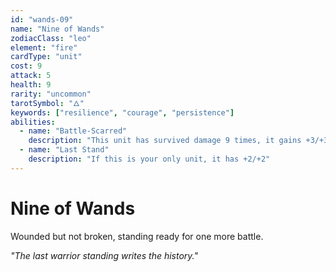 ```yaml
---
id: "wands-09"
name: "Nine of Wands"
zodiacClass: "leo"
element: "fire"
cardType: "unit"
cost: 9
attack: 5
health: 9
rarity: "uncommon"
tarotSymbol: "🜂"
keywords: ["resilience", "courage", "persistence"]
abilities:
  - name: "Battle-Scarred"
    description: "This unit has survived damage 9 times, it gains +3/+3 and Lifesteal"
  - name: "Last Stand"
    description: "If this is your only unit, it has +2/+2"
---
```


# Nine of Wands

Wounded but not broken, standing ready for one more battle.

*"The last warrior standing writes the history."*